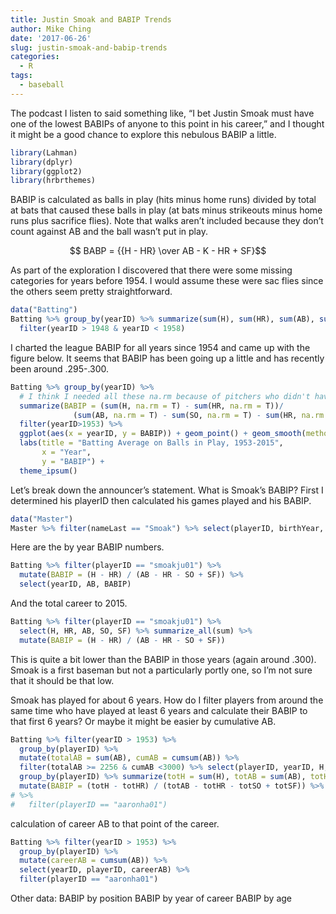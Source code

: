 ```yaml
---
title: Justin Smoak and BABIP Trends
author: Mike Ching
date: '2017-06-26'
slug: justin-smoak-and-babip-trends
categories:
  - R
tags:
  - baseball
---
```


The podcast I listen to said something like, "I bet Justin Smoak must have one of the lowest BABIPs of anyone to this point in his career," and I thought it might be a good chance to explore this nebulous BABIP a little.

```r
library(Lahman)
library(dplyr)
library(ggplot2)
library(hrbrthemes)
```

BABIP is calculated as balls in play (hits minus home runs) divided by total at bats that caused these balls in play (at bats minus strikeouts minus home runs plus sacrifice flies). Note that walks aren't included because they don't count against AB and the ball wasn't put in play.

$$ BABP = {{H - HR} \over AB - K - HR + SF}$$

As part of the exploration I discovered that there were some missing categories for years before 1954. I would assume these were sac flies since the others seem pretty straightforward.

```r
data("Batting")
Batting %>% group_by(yearID) %>% summarize(sum(H), sum(HR), sum(AB), sum(SO), sum(SF)) %>% 
  filter(yearID > 1948 & yearID < 1958)
```

I charted the league BABIP for all years since 1954 and came up with the figure below. It seems that BABIP has been going up a little and has recently been around .295-.300.

```r
Batting %>% group_by(yearID) %>% 
  # I think I needed all these na.rm because of pitchers who didn't have any ABs their whole career
  summarize(BABIP = (sum(H, na.rm = T) - sum(HR, na.rm = T))/
              (sum(AB, na.rm = T) - sum(SO, na.rm = T) - sum(HR, na.rm = T) + sum(SF, na.rm = T))) %>% 
  filter(yearID>1953) %>% 
  ggplot(aes(x = yearID, y = BABIP)) + geom_point() + geom_smooth(method = "loess") +
  labs(title = "Batting Average on Balls in Play, 1953-2015",
       x = "Year",
       y = "BABIP") +
  theme_ipsum()
```

Let's break down the announcer's statement. What is Smoak's BABIP? First I determined his playerID then calculated his games played and his BABIP.

```r
data("Master")
Master %>% filter(nameLast == "Smoak") %>% select(playerID, birthYear, birthMonth, birthDay, nameFirst, nameLast)
```

Here are the by year BABIP numbers.
```r
Batting %>% filter(playerID == "smoakju01") %>% 
  mutate(BABIP = (H - HR) / (AB - HR - SO + SF)) %>%
  select(yearID, AB, BABIP)
```

And the total career to 2015.

```r
Batting %>% filter(playerID == "smoakju01") %>%
  select(H, HR, AB, SO, SF) %>% summarize_all(sum) %>%   
  mutate(BABIP = (H - HR) / (AB - HR - SO + SF))
```

This is quite a bit lower than the BABIP in those years (again around .300). Smoak is a first baseman but not a particularly portly one, so I'm not sure that it should be that low. 

Smoak has played for about 6 years. How do I filter players from around the same time who have played at least 6 years and calculate their BABIP to that first 6 years? Or maybe it might be easier by cumulative AB. 

```r
Batting %>% filter(yearID > 1953) %>%
  group_by(playerID) %>%
  mutate(totalAB = sum(AB), cumAB = cumsum(AB)) %>%
  filter(totalAB >= 2256 & cumAB <3000) %>% select(playerID, yearID, H, AB, HR, SO, SF, totalAB, cumAB) %>%
  group_by(playerID) %>% summarize(totH = sum(H), totAB = sum(AB), totHR = sum(HR), totSO = sum(SO), totSF = sum(SF)) %>% 
  mutate(BABIP = (totH - totHR) / (totAB - totHR - totSO + totSF)) %>% arrange(BABIP)
# %>%
#   filter(playerID == "aaronha01")
```


calculation of career AB to that point of the career. 

```r
Batting %>% filter(yearID > 1953) %>% 
  group_by(playerID) %>% 
  mutate(careerAB = cumsum(AB)) %>% 
  select(yearID, playerID, careerAB) %>% 
  filter(playerID == "aaronha01")
```


Other data:
BABIP by position
BABIP by year of career
BABIP by age